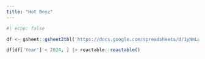 ```yaml
---
title: "Hot Boyz"
---
```


```r
#| echo: false

df <- gsheet::gsheet2tbl('https://docs.google.com/spreadsheets/d/1yNmLo68xxzI4w-bfMASAgk7-TrxaTKHI3If2hL2JOPw/edit?usp=sharing')

df[df['Year'] < 2024, ] |> reactable::reactable()
```

